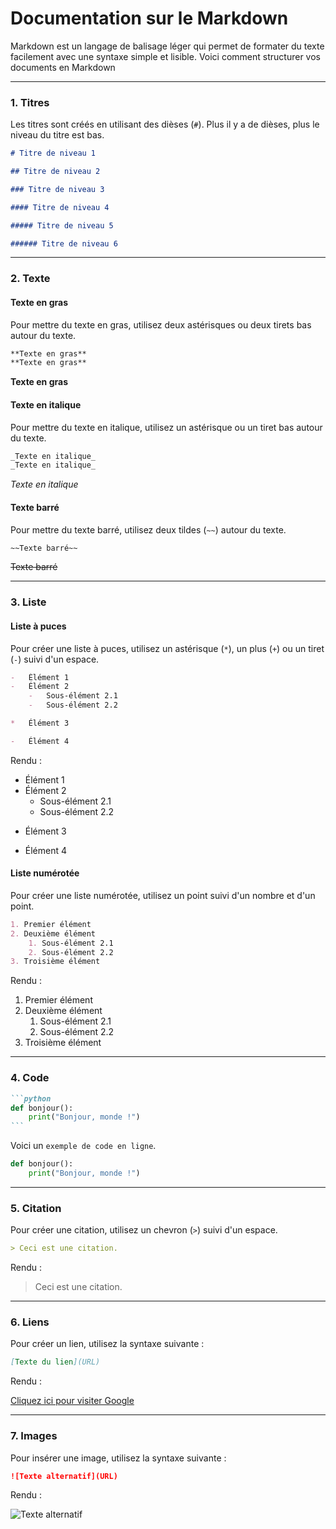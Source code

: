 # Documentation sur le Markdown

Markdown est un langage de balisage léger qui permet de formater du texte facilement avec une syntaxe simple et lisible. Voici comment structurer vos documents en Markdown

---

### 1. Titres

Les titres sont créés en utilisant des dièses (`#`). Plus il y a de dièses, plus le niveau du titre est bas.

```markdown
# Titre de niveau 1

## Titre de niveau 2

### Titre de niveau 3

#### Titre de niveau 4

##### Titre de niveau 5

###### Titre de niveau 6
```

---

### 2. Texte

#### Texte en gras

Pour mettre du texte en gras, utilisez deux astérisques ou deux tirets bas autour du texte.

```markdown
**Texte en gras**
**Texte en gras**
```

**Texte en gras**

#### Texte en italique

Pour mettre du texte en italique, utilisez un astérisque ou un tiret bas autour du texte.

```markdown
_Texte en italique_
_Texte en italique_
```

_Texte en italique_

#### Texte barré

Pour mettre du texte barré, utilisez deux tildes (`~~`) autour du texte.

```markdown
~~Texte barré~~
```

~~Texte barré~~

---

### 3. Liste

#### Liste à puces

Pour créer une liste à puces, utilisez un astérisque (`*`), un plus (`+`) ou un tiret (`-`) suivi d'un espace.

```markdown
-   Élément 1
-   Élément 2
    -   Sous-élément 2.1
    -   Sous-élément 2.2

*   Élément 3

-   Élément 4
```

Rendu :

-   Élément 1
-   Élément 2
    -   Sous-élément 2.1
    -   Sous-élément 2.2

*   Élément 3

-   Élément 4

#### Liste numérotée

Pour créer une liste numérotée, utilisez un point suivi d'un nombre et d'un point.

```markdown
1. Premier élément
2. Deuxième élément
    1. Sous-élément 2.1
    2. Sous-élément 2.2
3. Troisième élément
```

Rendu :

1. Premier élément
2. Deuxième élément
    1. Sous-élément 2.1
    2. Sous-élément 2.2
3. Troisième élément

---

### 4. Code

````markdown
```python
def bonjour():
    print("Bonjour, monde !")
```
````

Voici un `exemple de code en ligne`.

```python
def bonjour():
    print("Bonjour, monde !")
```

---

### 5. Citation

Pour créer une citation, utilisez un chevron (`>`) suivi d'un espace.

```markdown
> Ceci est une citation.
```

Rendu :

> Ceci est une citation.

---

### 6. Liens

Pour créer un lien, utilisez la syntaxe suivante :

```markdown
[Texte du lien](URL)
```

Rendu :

[Cliquez ici pour visiter Google](https://www.google.com)

---

### 7. Images

Pour insérer une image, utilisez la syntaxe suivante :

```markdown
![Texte alternatif](URL)
```

Rendu :

![Texte alternatif](https://via.placeholder.com/150)

